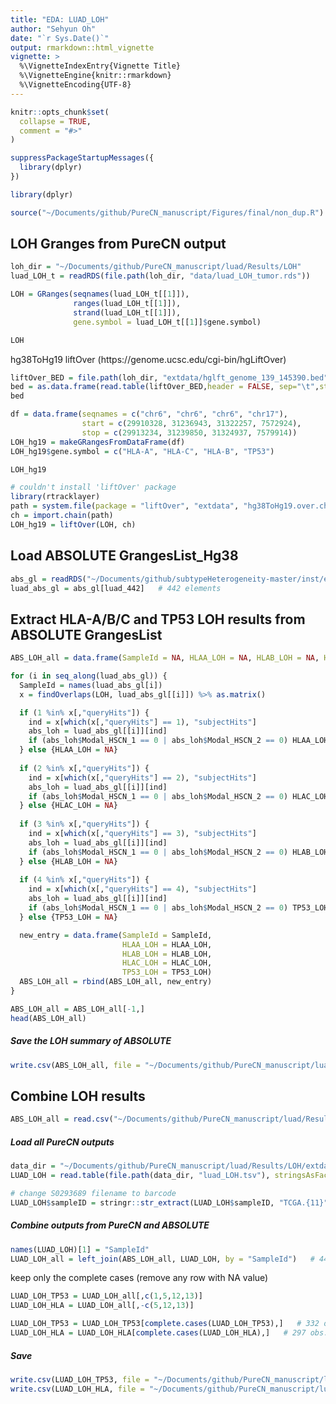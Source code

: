 ```yaml
---
title: "EDA: LUAD_LOH"
author: "Sehyun Oh"
date: "`r Sys.Date()`"
output: rmarkdown::html_vignette
vignette: >
  %\VignetteIndexEntry{Vignette Title}
  %\VignetteEngine{knitr::rmarkdown}
  %\VignetteEncoding{UTF-8}
---
```


```r
knitr::opts_chunk$set(
  collapse = TRUE,
  comment = "#>"
)
```

```r
suppressPackageStartupMessages({
  library(dplyr)
})
```

```r
library(dplyr)
```

```r
source("~/Documents/github/PureCN_manuscript/Figures/final/non_dup.R")
```

## LOH Granges from PureCN output
```r
loh_dir = "~/Documents/github/PureCN_manuscript/luad/Results/LOH"
luad_LOH_t = readRDS(file.path(loh_dir, "data/luad_LOH_tumor.rds")) 

LOH = GRanges(seqnames(luad_LOH_t[[1]]), 
              ranges(luad_LOH_t[[1]]), 
              strand(luad_LOH_t[[1]]), 
              gene.symbol = luad_LOH_t[[1]]$gene.symbol)

LOH
```

hg38ToHg19 liftOver (https://genome.ucsc.edu/cgi-bin/hgLiftOver)
```r
liftOver_BED = file.path(loh_dir, "extdata/hglft_genome_139_145390.bed")
bed = as.data.frame(read.table(liftOver_BED,header = FALSE, sep="\t",stringsAsFactors=FALSE, quote=""))
bed
```

```r
df = data.frame(seqnames = c("chr6", "chr6", "chr6", "chr17"),
                start = c(29910328, 31236943, 31322257, 7572924), 
                stop = c(29913234, 31239850, 31324937, 7579914))
LOH_hg19 = makeGRangesFromDataFrame(df)
LOH_hg19$gene.symbol = c("HLA-A", "HLA-C", "HLA-B", "TP53")

LOH_hg19
```

```r
# couldn't install 'liftOver' package
library(rtracklayer)
path = system.file(package = "liftOver", "extdata", "hg38ToHg19.over.chain")
ch = import.chain(path)
LOH_hg19 = liftOver(LOH, ch)
```

## Load ABSOLUTE GrangesList_Hg38
```r
abs_gl = readRDS("~/Documents/github/subtypeHeterogeneity-master/inst/extdata/ABSOLUTE_grangeslist.rds")
luad_abs_gl = abs_gl[luad_442]   # 442 elements
```

## Extract HLA-A/B/C and TP53 LOH results from ABSOLUTE GrangesList
```r
ABS_LOH_all = data.frame(SampleId = NA, HLAA_LOH = NA, HLAB_LOH = NA, HLAC_LOH = NA, TP53_LOH = NA)

for (i in seq_along(luad_abs_gl)) {
  SampleId = names(luad_abs_gl[i])
  x = findOverlaps(LOH, luad_abs_gl[[i]]) %>% as.matrix()

  if (1 %in% x[,"queryHits"]) {
    ind = x[which(x[,"queryHits"] == 1), "subjectHits"]
    abs_loh = luad_abs_gl[[i]][ind]
    if (abs_loh$Modal_HSCN_1 == 0 | abs_loh$Modal_HSCN_2 == 0) HLAA_LOH = TRUE else HLAA_LOH = FALSE
  } else {HLAA_LOH = NA}
  
  if (2 %in% x[,"queryHits"]) {
    ind = x[which(x[,"queryHits"] == 2), "subjectHits"]
    abs_loh = luad_abs_gl[[i]][ind]
    if (abs_loh$Modal_HSCN_1 == 0 | abs_loh$Modal_HSCN_2 == 0) HLAC_LOH = TRUE else HLAC_LOH = FALSE
  } else {HLAC_LOH = NA}
  
  if (3 %in% x[,"queryHits"]) {
    ind = x[which(x[,"queryHits"] == 3), "subjectHits"]
    abs_loh = luad_abs_gl[[i]][ind]
    if (abs_loh$Modal_HSCN_1 == 0 | abs_loh$Modal_HSCN_2 == 0) HLAB_LOH = TRUE else HLAB_LOH = FALSE
  } else {HLAB_LOH = NA}
  
  if (4 %in% x[,"queryHits"]) {
    ind = x[which(x[,"queryHits"] == 4), "subjectHits"]
    abs_loh = luad_abs_gl[[i]][ind]
    if (abs_loh$Modal_HSCN_1 == 0 | abs_loh$Modal_HSCN_2 == 0) TP53_LOH = TRUE else TP53_LOH = FALSE
  } else {TP53_LOH = NA}

  new_entry = data.frame(SampleId = SampleId,
                         HLAA_LOH = HLAA_LOH, 
                         HLAB_LOH = HLAB_LOH,
                         HLAC_LOH = HLAC_LOH, 
                         TP53_LOH = TP53_LOH)
  ABS_LOH_all = rbind(ABS_LOH_all, new_entry)
}

ABS_LOH_all = ABS_LOH_all[-1,]
head(ABS_LOH_all)
```

##### Save the LOH summary of ABSOLUTE
```r
write.csv(ABS_LOH_all, file = "~/Documents/github/PureCN_manuscript/luad/Results/LOH/extdata/luad_ABS_LOH_all.tsv")
```

## Combine LOH results
```r
ABS_LOH_all = read.csv("~/Documents/github/PureCN_manuscript/luad/Results/LOH/extdata/luad_ABS_LOH_all.tsv")[,-1]
```

##### Load all PureCN outputs
```r
data_dir = "~/Documents/github/PureCN_manuscript/luad/Results/LOH/extdata"
LUAD_LOH = read.table(file.path(data_dir, "luad_LOH.tsv"), stringsAsFactors = FALSE)

# change S0293689 filename to barcode
LUAD_LOH$sampleID = stringr::str_extract(LUAD_LOH$sampleID, "TCGA.{11}")
```

##### Combine outputs from PureCN and ABSOLUTE
```r
names(LUAD_LOH)[1] = "SampleId"
LUAD_LOH_all = left_join(ABS_LOH_all, LUAD_LOH, by = "SampleId")   # 442 obs.
```

keep only the complete cases (remove any row with NA value)
```r
LUAD_LOH_TP53 = LUAD_LOH_all[,c(1,5,12,13)]
LUAD_LOH_HLA = LUAD_LOH_all[,-c(5,12,13)]

LUAD_LOH_TP53 = LUAD_LOH_TP53[complete.cases(LUAD_LOH_TP53),]   # 332 obs.
LUAD_LOH_HLA = LUAD_LOH_HLA[complete.cases(LUAD_LOH_HLA),]   # 297 obs.
```

##### Save
```r
write.csv(LUAD_LOH_TP53, file = "~/Documents/github/PureCN_manuscript/luad/Results/LOH/extdata/luad_TP53_all.tsv")
write.csv(LUAD_LOH_HLA, file = "~/Documents/github/PureCN_manuscript/luad/Results/LOH/extdata/luad_HLA_all.tsv")
```